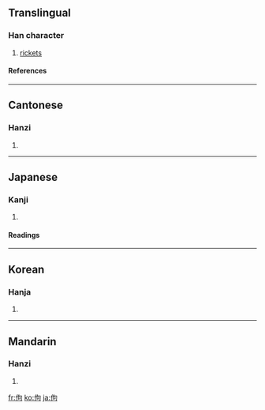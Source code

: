 ==Translingual==
===Han character===
{{Han char|rn=9|rad=人|as=05|sn=7|four=2722<sub>0</sub>|canj=人心口 (OPR)}}
# [[rickets]]
====References====
{{Han ref|kx=0099.100|dkj=00520|dj=0211.020|hdz=10137.060|uh=4F5D|ud=20317|bh=A746|bd=42822}}
----
==Cantonese==
===Hanzi===
{{yue-hanzi|jyut=|y=kau3}}
# {{defn|Cantonese}}
----
==Japanese==
===Kanji===
{{ja-kanji|grade=|rs=人05}}
# {{defn|Japanese}} 
====Readings====
{{ja-readings|on=[[こう]] (kō), [[く]] (ku)|kun=[[せむし]] (semushi)}}
----
==Korean==
===Hanja===
{{ko-hanja|hangeul=구|rv=gu|mr=ku}}
# {{defn|Korean}}
----
==Mandarin==
===Hanzi===
{{cmn-hanzi|pin=[[gōu]] ([[gou1]]), [[kòu]] ([[kou4]])|wg=kou<sup>1</sup>, k'ou<sup>4</sup>}}
# {{defn|Mandarin}}

[[fr:佝]]
[[ko:佝]]
[[ja:佝]]
